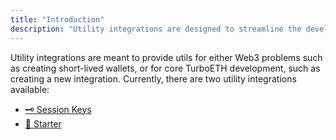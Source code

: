 ```yaml
---
title: "Introduction"
description: "Utility integrations are designed to streamline the development process, offering practical tools and utilities for your app, or to assist in creating new integrations."
---
```


Utility integrations are meant to provide utils for either Web3 problems such as creating short-lived wallets, or for core TurboETH development, such as creating a new integration. Currently, there are two utility integrations available:

- [🗝️ Session Keys](/integration/utility/session-keys)
- [🏁 Starter](/integration/utility/starter)